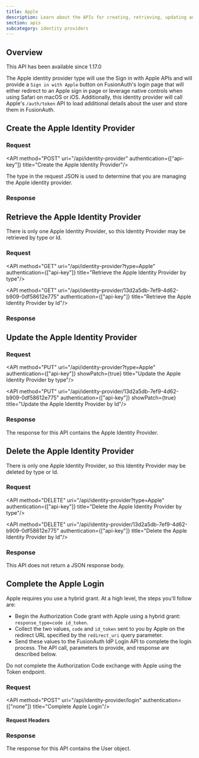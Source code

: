 ```yaml
---
title: Apple
description: Learn about the APIs for creating, retrieving, updating and disabling the Apple identity provider.
section: apis
subcategory: identity providers
---
```



## Overview

<Aside type="version">
This API has been available since 1.17.0
</Aside>

The Apple identity provider type will use the Sign in with Apple APIs and will provide a `Sign in with Apple` button on FusionAuth's login page that will either redirect to an Apple sign in page or leverage native controls when using Safari on macOS or iOS. Additionally, this identity provider will call Apple's `/auth/token` API to load additional details about the user and store them in FusionAuth.

<TokenStorageNote idp_long_lived_token_type="refresh"
                  idp_refresh_additional_info_url="https://developer.apple.com/documentation/sign_in_with_apple/sign_in_with_apple_rest_api/verifying_a_user"
                  idp_display_name="Apple"
                  idp_linking_strategy="LinkByEmail"
                  token_name="refresh_token"
                  return_text="/auth/token" />

## Create the Apple Identity Provider

### Request

<API method="POST" uri="/api/identity-provider" authentication={["api-key"]} title="Create the Apple Identity Provider"/>

The <InlineField>type</InlineField> in the request JSON is used to determine that you are managing the Apple identity provider.

<AppleRequestBody idp_since={idp_since} />

### Response

<StandardPostResponseCodes never_search_error />

<AppleResponseBody idp_since={idp_since} />

## Retrieve the Apple Identity Provider

There is only one Apple Identity Provider, so this Identity Provider may be retrieved by type or Id.

### Request

<API method="GET" uri="/api/identity-provider?type=Apple" authentication={["api-key"]} title="Retrieve the Apple Identity Provider by type"/>

<API method="GET" uri="/api/identity-provider/13d2a5db-7ef9-4d62-b909-0df58612e775" authentication={["api-key"]} title="Retrieve the Apple Identity Provider by Id"/>

### Response

<StandardGetResponseCodes never_search_error />

<AppleResponseBody idp_since={idp_since} />

## Update the Apple Identity Provider

<GenericUpdateExplanationFragment extra_id_verbiage="There is only one Apple Identity Provider, so this Identity Provider may be updated by type or Id." capitalized_object_name="Apple Identity Provider" />

### Request

<API method="PUT" uri="/api/identity-provider?type=Apple" authentication={["api-key"]} showPatch={true} title="Update the Apple Identity Provider by type"/>

<API method="PUT" uri="/api/identity-provider/13d2a5db-7ef9-4d62-b909-0df58612e775" authentication={["api-key"]} showPatch={true} title="Update the Apple Identity Provider by Id"/>

<AppleRequestBody idp_since={idp_since} />

### Response

The response for this API contains the Apple Identity Provider.

<StandardPutResponseCodes never_search_error />

<AppleResponseBody idp_since={idp_since} />

## Delete the Apple Identity Provider

There is only one Apple Identity Provider, so this Identity Provider may be deleted by type or Id.

### Request

<API method="DELETE" uri="/api/identity-provider?type=Apple" authentication={["api-key"]} title="Delete the Apple Identity Provider by type"/>

<API method="DELETE" uri="/api/identity-provider/13d2a5db-7ef9-4d62-b909-0df58612e775" authentication={["api-key"]} title="Delete the Apple Identity Provider by Id"/>

### Response

This API does not return a JSON response body.

<StandardDeleteResponseCodes never_search_error />

## Complete the Apple Login

<CompleteLoginText idp_display_name="Apple" token_text_with_article="an id token" token_text="id token" />

Apple requires you use a hybrid grant. At a high level, the steps you'll follow are:

* Begin the Authorization Code grant with Apple using a hybrid grant: `response_type=code id_token`.
* Collect the two values, `code` and `id_token` sent to you by Apple on the redirect URL specified by the `redirect_uri` query parameter.
* Send these values to the FusionAuth IdP Login API to complete the login process. The API call, parameters to provide, and response are described below.

<Aside type="note">
Do not complete the Authorization Code exchange with Apple using the Token endpoint.
</Aside>

### Request

<API method="POST" uri="/api/identity-provider/login" authentication={["none"]} title="Complete Apple Login"/>

#### Request Headers

<APIBlock>
</APIBlock>

<XForwardedForHeader />
<XFusionauthTenantIdHeaderScopedOperationRowOnly />

<IdentityProviderLoginRequestBody idp_display_name={idp_display_name} />

<JSON title="Example Native Request JSON" src="identity-providers/login/apple-request-native.json" />

### Response

The response for this API contains the User object.

<IdentityProviderLoginResponseBody />

